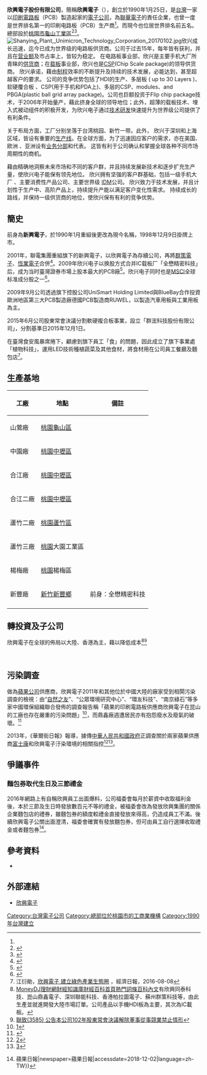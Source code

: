 {{Multiple issues|
{{Copy edit|time=2021-10-20T00:48:06+00:00}}
{{Citation style|time=2021-10-20T00:48:06+00:00}}
}}
{{Infobox Company 
| company_name = 欣興電子股份有限公司
| company_name_en = Unimicron Technology Corporation
| company_logo = 
| company_type = [[上市公司|上市公司]]
| company_slogan =
| traded_as  ={{twse|3037}}
| local_code_name = TW
| local_code = 	23535435
| market_information = 
| abbreviated_name = 
| foundation =  1990年1月25日
| location = {{ROC-TW}}<br/>[[桃園市|桃園市]][[龜山區|龜山區]]山鶯路177號
| area_served = 
| key_people = [[曾子章|曾子章]]
| industry =  [[印刷電路板|印刷電路板]]（PCB）製造業
| products =  印刷電路板<br/>IC封裝載板<br/>手機HDI板
| services = 
| capital = [[新台幣|新台幣]]14,752,603,330元
| revenue = {{increase}}[[新台幣|新台幣]]825億元（2019年）<ref>{{cite news|url=http://www.chinatimes.com/newspapers/20130705000186-260206|title=全球PCB排名 欣興退居第二|publisher=台北報導 |date=2013年7月5日|accessdate=2031-11-22|language=zh-tw}}</ref>
| operating_income = {{increase}}[[新台幣|新台幣]]40.4億元（2019年）
| assets = {{increase}}[[新台幣|新台幣]]1,102億元（2019年）
| net_income = {{increase}}[[新台幣|新台幣]]32.8億元（2019年）
| profit = 
| market_value = 
| num_employees = 
| P/E ratio = 
| earnings per share = 
| Net asset value = 
| accounting_period = 
| parent = 
| major_shareholder = 
| divisions = 
| subsid = 
| sister =
| homepage = [https://www.unimicron.com/ www.unimicron.com]
| footnotes = 
| width = 
}}
'''欣興電子股份有限公司'''，簡稱'''欣興電子'''（{{twse|3037}}），創立於1990年1月25日，是[[台灣|台灣]]一家以[[印刷電路板|印刷電路板]]（PCB）製造起家的[[電子公司|電子公司]]，為[[聯華電子|聯華電子]]的責任企業，也曾一度是世界排名第一的印刷电路板（PCB）生产商<ref name="zgnet"/>。而現今也位居世界排名前五名。總部設於[[桃園市|桃園市]][[龜山工業區|龜山工業區]]<ref name="zgnet">{{cite web | url=http://www.zgnt.net/content/2011-09/21/content_1916434.htm | title=张国华会见台湾欣兴电子公司董事长 | publisher=南通网 | accessdate=2013-11-22 | language=zh-cn | archive-url=https://web.archive.org/web/20141231033157/http://www.zgnt.net/content/2011-09/21/content_1916434.htm | archive-date=2014-12-31 | dead-url=yes }}</ref><ref>{{cite web | url=http://www.businesstoday.com.tw/article-content-80394-3271 | title=曾子章三心法 欣興成聯電金雞母 | publisher=今周刊711期 | accessdate=2013-11-22 | author=賴筱凡 |language=zh-tw}}</ref>。
[[File:Shanying_Plant,_Unimicron_Technology_Corporation_20170102.jpg|thumb]]欣兴成长迅速，迄今已成为世界级的电路板供货商。公司于过去15年，每年皆有获利，并且在[[營業額|营业额]]及市占率上，皆较为稳定。 在电路板事业部，欣兴是主要手机大厂所青睐的[[供应商|供货商]]；在[[载板|载板]]事业部，欣兴也是[[CSP|CSP]](Chip Scale package)的领导供货商。 欣兴承诺，藉由[[製程|制程]]效率的不断提升及持续的技术发展，必能达到，甚至超越客户的要求。 公司的竞争优势包括了HDI的生产、多层板 ( up to 30 Layers )、软硬覆合板 、CSP(用于手机和PDA上)、多层的CSP、modules、and PBGA(plastic ball grid array package)。公司也巨额投资于Flip chip package技术，于2006年开始量产，藉此挤身全球的领导地位；此外，超薄的载板技术、埋入式被动组件的积极开发，为欣兴电子通过[[科研|技术研发]]快速提升为世界级公司提供了有利条件。

关于布局方面，工厂分别坐落于台湾桃园、新竹一带。此外， 欣兴于深圳和上海区域，皆设有重要的[[裝配線|生产线]]。在全球方面，为了迅速因应客户的需求，亦在美国、 欧洲 、亚洲设有[[業務部門|业务分部]]和代表。 这皆有利于公司确认和掌握全球各种不同市场周期性的商机。

藉由精确地洞察未来市场和不同的客户群，并且持续发展新技术和逐步扩充生产量，使欣兴电子能保有领先地位。 欣兴拥有坚强的客户群基础，包括一级手机大厂 、主要消费性产品公司、主要世界级 [[IDM|IDM]]公司。 欣兴致力于技术发展，并且计划性于生产中、高阶产品上，持续提升产能以满足客户变化性需求。 持续成长的路线，并保持一级供货商的地位，使欣兴保有有利的竞争优势。

==簡史==
前身為'''新興電子'''，於1990年1月重組後更改為現今名稱，1998年12月9日掛牌上市。

2001年，聯電集團重組旗下的新興電子，以欣興電子為存續公司，再將[[群策電子|群策電子]]、[[恆業電子|恆業電子]]合併<ref>{{cite web|url=http://www.ctimes.com.tw/DispNews/tw/%E8%80%80%E6%96%87/%E6%AC%A3%E8%88%88/%E6%9B%B9%E8%88%88%E8%AA%A0/%E6%81%92%E6%A5%AD/%E8%81%AF%E8%80%80%E9%9B%BB%E5%AD%90/0105042007SB.shtml |title=國內最大宗PCB廠商合併案出爐 |work=CTIMES|date=2001年5月4日 |author=馬耀祖 |publisher=遠播資訊股份有限公司 |accessdate=2013年11月22日 |language=zh-tw}}</ref>。2009年欣兴电子以换股方式合并IC载板厂「全懋精密科技」后，成为当时臺灣證券市場上股本最大的PCB廠<ref>{{cite web |url=http://twent.chinayes.com/Content/20091203/KAPU3MRDSQCC.shtml |title=欣兴电子完成合并全懋後股本154.74亿元 PCB厂第一大牛 |work=两岸网 |date=2009-12-03 |author= |publisher=ChinaYES |accessdate=2013年11月22日 |language=zh-cn |deadurl=yes |archiveurl=https://web.archive.org/web/20131204004303/http://twent.chinayes.com/Content/20091203/KAPU3MRDSQCC.shtml |archivedate=2013年12月4日 }}</ref>。欣兴电子同时也是[[MSCI|MSCI]]全球标准成分股之一<ref>{{cite web|url=http://www.eepw.com.cn/article/185286.htm|title=健鼎遭MSCI成分股剔除 PCB股臻鼎仍在列|work=巨亨网|date=2013-11-10 |author=|publisher=电子产品世界 |accessdate=2013年11月25日 |language=zh-cn}}</ref>。

2009年9月公司透過旗下控股公司UniSmart Holding Limited與BlueBay合作投資歐洲地區第三大PCB製造廠德國PCB製造商RUWEL，以製造汽車用板與工業用板為主。

2015年6月公司股東常會決議分割軟硬複合板事業，設立「群浤科技股份有限公司」，分割基準日2015年12月1日。

在臺灣食安風暴席捲下，顧慮到旗下員工「食」的問題，因此成立了旗下事業處「植物科技」，運用LED技術種植蔬菜及其他食材，將食材用在公司員工餐廳及麵包店<ref>江衍勛，[https://money.udn.com/money/story/8520/1836401 欣興電子 建立綠色產業生態圈] {{webarchive|url=https://web.archive.org/web/20170214180618/https://money.udn.com/money/story/8520/1836401 |date=2017-02-14 }}，經濟日報，2016-08-08</ref>。


== 生產基地 ==
{| class="wikitable"
|-
! 工廠!! 地點!! 備註
|-
| 山鶯廠
| {{TWN}}[[桃園市|桃園]][[龜山區|龜山區]] ||
|-
| 中園廠|| {{TWN}}[[桃園市|桃園]][[中壢區|中壢區]] || 
|-
| 合江廠 || {{TWN}}[[桃園市|桃園]][[中壢區|中壢區]]|| 
|-
| 合江二廠 || {{TWN}}[[桃園市|桃園]][[中壢區|中壢區]]|| 
|-
| 蘆竹二廠 || {{TWN}}[[桃園市|桃園]][[蘆竹區|蘆竹區]]|| 
|-
| 蘆竹三廠 || {{TWN}}[[桃園市|桃園]]大園工業區|| 
|-
| 楊梅廠 || {{TWN}}[[桃園市|桃園]]楊梅區|| 
|-
| 新豐廠 || {{TWN}}[[新竹市|新竹]][[新豐鄉_(台灣)|新豐鄉]]|| 前身：全懋精密科技
|-
|}

==轉投資及子公司==
欣興電子在全球的佈局以大陸、香港為主，藉以降低成本<ref>[http://www.moneydj.com/kmdj/wiki/wikiviewer.aspx?KeyID=9db3bd75-fb9f-40b7-b612-28413f4d1266&Version=11 MoneyDJ理財網財經知識庫財經百科首頁熱門詞條百科內文]有欣興同泰科技、崑山鼎鑫電子、深圳聯能科技、香港柏拉圖電子、蘇州群策科技等，由此生產並就進開發大陸市場訂單。公司產品以手機HDI板為主要，其次為IC載板。</ref><ref>[http://www.ettoday.net/news/20130621/228256.htm 聯致(3585) 公告本公司102年股東常會決議解除董事從事競業禁止情形]</ref>

{{columns-list|2|
;臺灣：
*旭德科技（成立於1998年8月，2000年1月併入欣興集團）
*聯致科技（轉投資，成立於1998年9月7日）
*群浤科技（前身為欣興電子興邦廠，2016年3月1日組織正式分割營運）
<!--
**山鶯廠（總部）
**興邦廠
**合江廠
**蘆竹廠
**新豐廠
**湖口廠
*亞太優勢-->

;香港
*柏拉圖電子（1999年11月併入）

;中國深圳：
*聯能科技

;中國蘇州：
*群策科技（2001年10月併入）

;中國崑山：
*同泰電子
*鼎鑫電子（2002年3月併入）
<!--
;中國湖南：
*全創科技
-->
}}<br />


==污染調查==
做為[[蘋果公司|蘋果公司]]供應商，欣興電子2011年和其他位於中國大陸的廠家受到相閞污染調查的檢視：由“[[自然之友|自然之友]]”、“公眾環境研究中心”、“環友科技”、“南京綠石”等多家中國環保組織聯合發佈的調查報告稱「蘋果的印刷電路板供應商欣興電子在昆山的工廠也存在嚴重的污染問題」<ref>[http://finance.jrj.com.cn/tech/2011/09/06083410957561.shtml]{{dead link|date=2018年3月 |bot=InternetArchiveBot |fix-attempted=yes }}</ref>，而鼎鑫廠週遭居民亦有抱怨廢水及廢氣的破壞。<ref>{{Cite web |url=http://env.people.com.cn/BIG5/15556117.html |title=存档副本 |access-date=2013-12-30 |archive-url=https://web.archive.org/web/20131230233801/http://env.people.com.cn/BIG5/15556117.html |archive-date=2013-12-30 |dead-url=yes }}</ref>

2013年，《華爾街日報》報導，據傳[[中華人民共和國政府|中華人民共和國政府]]正調查關於兩家蘋果供應商[[富士康|富士康]]和欣興電子汙染環境的相關指控<ref>[http://chinese.vr-zone.com/77126/two-apple-supplier-report-to-violate-chinese-environment-regulations-08052013/]</ref><ref>[http://www.digitimes.com.tw/tw/dt/n/shwnws.asp?id=0000345161_46K0LZUW7T2SWO0BTO09A]</ref>。


== 爭議事件 ==
=== 麵包券取代生日及三節禮金 ===
2016年網路上有自稱欣興員工出面爆料，公司福委會每月於薪資中收取福利金後，本於三節及生日時發放數百元不等的禮金，被福委會改為發放欣興集團的關係企業麵包店的禮券，雖麵包券的額度較禮金直接發放來得高，仍造成員工不滿。後續欣興電子公關出面澄清，福委會確實有發放麵包券，但可由員工自行選擇收取禮金或者麵包券<ref>{{Cite news|url=https://tw.appledaily.com/new/realtime/20160122/781030/|title=【更新】好慘！電子大廠員工生日禮金變麵包券 {{!}} 蘋果日報|newspaper=蘋果日報|accessdate=2018-12-02|language=zh-TW}}</ref>。

==參考資料==
<references/>
*{{cite web|url=http://www.taiwanratings.com/tw/B/corp/2002/crc_Unimicron08062002.asp |title=欣興電子股份有限公司 |work=中華信用評等 |publisher=中華信用評等公司 |accessdate=2013年11月22日 |language=zh-tw}}


== 外部連結 ==
*[https://www.unimicron.com/ 欣興電子] {{zh-tw}}{{en}}{{ja}}

{{臺灣50指數成分股票}}
[[Category:台灣電子公司|Category:台灣電子公司]]
[[Category:總部位於桃園市的工商業機構|Category:總部位於桃園市的工商業機構]]
[[Category:1990年台灣建立|Category:1990年台灣建立]]
